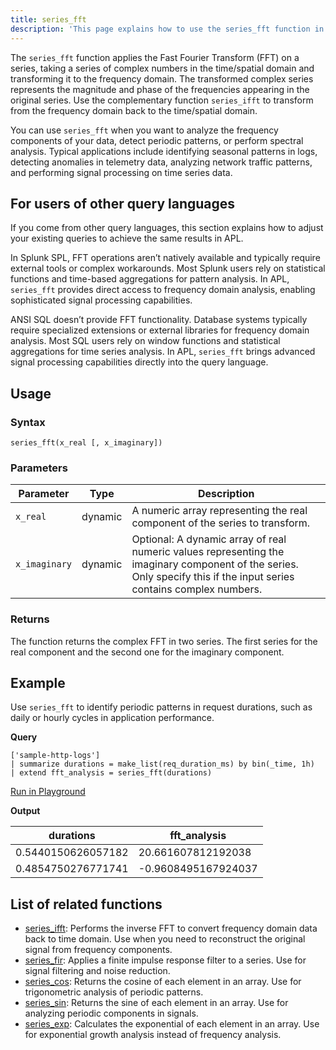 ```yaml
---
title: series_fft
description: 'This page explains how to use the series_fft function in APL.'
---
```


The `series_fft` function applies the Fast Fourier Transform (FFT) on a series, taking a series of complex numbers in the time/spatial domain and transforming it to the frequency domain. The transformed complex series represents the magnitude and phase of the frequencies appearing in the original series. Use the complementary function `series_ifft` to transform from the frequency domain back to the time/spatial domain.

You can use `series_fft` when you want to analyze the frequency components of your data, detect periodic patterns, or perform spectral analysis. Typical applications include identifying seasonal patterns in logs, detecting anomalies in telemetry data, analyzing network traffic patterns, and performing signal processing on time series data.

## For users of other query languages

If you come from other query languages, this section explains how to adjust your existing queries to achieve the same results in APL.

<AccordionGroup>
<Accordion title="Splunk SPL users">

In Splunk SPL, FFT operations aren’t natively available and typically require external tools or complex workarounds. Most Splunk users rely on statistical functions and time-based aggregations for pattern analysis. In APL, `series_fft` provides direct access to frequency domain analysis, enabling sophisticated signal processing capabilities.

</Accordion>
<Accordion title="ANSI SQL users">

ANSI SQL doesn’t provide FFT functionality. Database systems typically require specialized extensions or external libraries for frequency domain analysis. Most SQL users rely on window functions and statistical aggregations for time series analysis. In APL, `series_fft` brings advanced signal processing capabilities directly into the query language.

</Accordion>
</AccordionGroup>

## Usage

### Syntax

```kusto
series_fft(x_real [, x_imaginary])
```

### Parameters

| Parameter | Type    | Description                        |
| --------- | ------- | ---------------------------------- |
| `x_real`   | dynamic | A numeric array representing the real component of the series to transform. |
| `x_imaginary`   | dynamic | Optional: A dynamic array of real numeric values representing the imaginary component of the series. Only specify this if the input series contains complex numbers. |

### Returns

The function returns the complex FFT in two series. The first series for the real component and the second one for the imaginary component.

## Example

Use `series_fft` to identify periodic patterns in request durations, such as daily or hourly cycles in application performance.

**Query**

```kusto
['sample-http-logs']
| summarize durations = make_list(req_duration_ms) by bin(_time, 1h)
| extend fft_analysis = series_fft(durations)
```

[Run in Playground](https://play.axiom.co/axiom-play-qf1k/query?initForm=%7B%22apl%22%3A%22%5B'sample-http-logs'%5D%20%7C%20summarize%20durations%20%3D%20make_list(req_duration_ms)%20by%20bin(_time%2C%201h)%20%7C%20extend%20fft_analysis%20%3D%20series_fft(durations)%22%7D)

**Output**

| durations | fft_analysis    |
| --------------------------- | -------------------------- |
| 0.5440150626057182 | 20.661607812192038 |
| 0.4854750276771741 | -0.9608495167924037 |

## List of related functions

- [series_ifft](/apl/scalar-functions/time-series/series-ifft): Performs the inverse FFT to convert frequency domain data back to time domain. Use when you need to reconstruct the original signal from frequency components.
- [series_fir](/apl/scalar-functions/time-series/series-fir): Applies a finite impulse response filter to a series. Use for signal filtering and noise reduction.
- [series_cos](/apl/scalar-functions/time-series/series-cos): Returns the cosine of each element in an array. Use for trigonometric analysis of periodic patterns.
- [series_sin](/apl/scalar-functions/time-series/series-sin): Returns the sine of each element in an array. Use for analyzing periodic components in signals.
- [series_exp](/apl/scalar-functions/time-series/series-exp): Calculates the exponential of each element in an array. Use for exponential growth analysis instead of frequency analysis.
